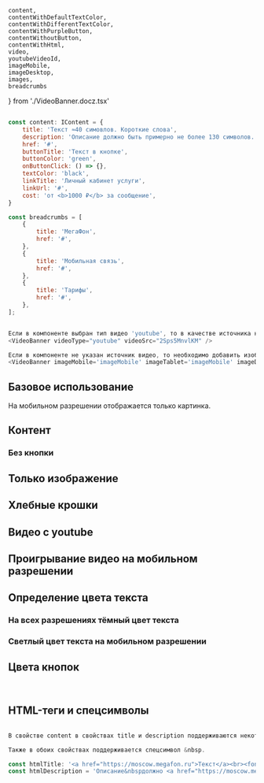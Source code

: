     content,
    contentWithDefaultTextColor,
    contentWithDifferentTextColor,
    contentWithPurpleButton,
    contentWithoutButton,
    contentWithHtml,
    video,
    youtubeVideoId,
    imageMobile,
    imageDesktop,
    images,
    breadcrumbs
} from './VideoBanner.docz.tsx'

```javascript collapse=Демо данные

const content: IContent = {
    title: 'Текст ≈40 симовлов. Короткие слова',
    description: 'Описание должно быть примерно не более 130 символов. Пишите содержательно, кратко и не будет проблем с текстовым контентом.',
    href: '#',
    buttonTitle: 'Текст в кнопке',
    buttonColor: 'green',
    onButtonClick: () => {},
    textColor: 'black',
    linkTitle: 'Личный кабинет услуги',
    linkUrl: '#',
    cost: 'oт <b>1000 ₽</b> за сообщение',
}

const breadcrumbs = [
    {
        title: 'МегаФон',
        href: '#',
    },
    {
        title: 'Мобильная связь',
        href: '#',
    },
    {
        title: 'Тарифы',
        href: '#',
    },
];

```

```javascript

Если в компоненте выбран тип видео 'youtube', то в качестве источника необходимо указать id видео:
<VideoBanner videoType="youtube" videoSrc="2Sps5MnvlKM" />

Если в компоненте не указан источник видео, то необходимо добавить изображения для всех разрешений.
<VideoBanner imageMobile='imageMobile' imageTablet='imageMobile' imageDesktop='imageDesktop' imageDesktopWide='imageDesktop' />

```

## Базовое использование
На мобильном разрешении отображается только картинка.

<Playground>
    <ContentArea>
        <VideoBanner videoType="video" videoSrc={video} imageMobile={imageMobile} imageTablet={imageMobile} />
    </ContentArea>
</Playground>

## Контент

<Playground>
    <ContentArea>
        <VideoBanner videoType="video" videoSrc={video} content={content} imageMobile={imageMobile} imageTablet={imageMobile} />
    </ContentArea>
</Playground>

### Без кнопки

<Playground>
    <ContentArea>
        <VideoBanner videoType="video" videoSrc={video} content={contentWithoutButton} imageMobile={imageMobile} imageTablet={imageMobile} />
    </ContentArea>
</Playground>

## Только изображение

<Playground>
    <ContentArea>
        <VideoBanner imageMobile={imageMobile} imageTablet={imageMobile} imageDesktop={imageDesktop} imageDesktopWide={imageDesktop} content={content} />
        </ContentArea>
</Playground>

## Хлебные крошки

<Playground>
    <ContentArea>
        <VideoBanner imageMobile={imageMobile} imageTablet={imageMobile} imageDesktop={imageDesktop} imageDesktopWide={imageDesktop} content={content} breadcrumbs={breadcrumbs} />
    </ContentArea>
</Playground>

## Видео с youtube

<Playground>
    <ContentArea>
        <VideoBanner videoType="youtube" videoSrc={youtubeVideoId} imageMobile={imageMobile} imageTablet={imageMobile} />
    </ContentArea>
</Playground>

## Проигрывание видео на мобильном разрешении

<Playground>
    <ContentArea>
        <VideoBanner videoType="youtube" videoSrc={youtubeVideoId} videoMobile imageMobile={imageMobile} imageTablet={imageMobile} />
    </ContentArea>
</Playground>


## Определение цвета текста

### На всех разрешениях тёмный цвет текста
<Playground>
    <ContentArea>
        <VideoBanner imageMobile={images.imageMobile} imageTablet={images.imageTablet} imageDesktop={images.imageDesktop} imageDesktopWide={images.imageDesktopWide} content={contentWithDefaultTextColor} breadcrumbs={breadcrumbs} />
    </ContentArea>
</Playground>

### Светлый цвет текста на мобильном разрешении
<Playground>
    <ContentArea>
        <VideoBanner imageMobile={imageMobile} imageTablet={images.imageTablet} imageDesktop={images.imageDesktop} imageDesktopWide={images.imageDesktopWide} content={contentWithDifferentTextColor} />
    </ContentArea>
</Playground>

## Цвета кнопок

<Playground>
    <ContentArea>
        <VideoBanner imageMobile={imageMobile} imageTablet={imageMobile} imageDesktop={imageDesktop} imageDesktopWide={imageDesktop} content={content} />
        <br/>
        <VideoBanner imageMobile={imageMobile} imageTablet={imageMobile} imageDesktop={imageDesktop} imageDesktopWide={imageDesktop} content={contentWithPurpleButton} />
    </ContentArea>
</Playground>

## HTML-теги и спецсимволы

```javascript

В свойстве content в свойствах title и description поддерживаются некоторые HTML-теги: "<br>, <font color>, <a href>".

Также в обоих свойствах поддерживается спецсимвол &nbsp.

```

```javascript collapse=Демо данные
const htmlTitle: '<a href="https://moscow.megafon.ru">Текст</a><br><font color="#731982">≈40</font> символов.&nbspКороткие слова',
const htmlDescription = 'Описание&nbspдолжно <a href="https://moscow.megafon.ru">быть</a> <font color="#731982">примерно</font> не более 130 символов.<br>Пишите содержательно, кратно и не будет проблем с текстовым контентом.';


```

<Playground>
    <ContentArea>
        <VideoBanner videoType="video" videoSrc={video} content={contentWithHtml} imageMobile={imageMobile} imageTablet={imageMobile} />
    </ContentArea>
</Playground>
